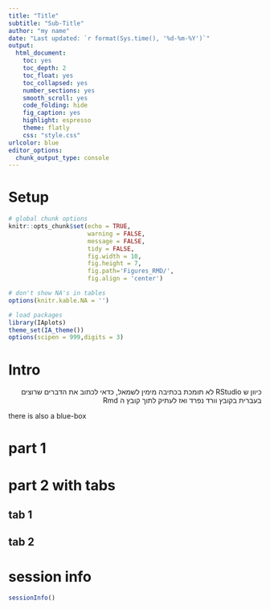 ```yaml
---
title: "Title"
subtitle: "Sub-Title"
author: "my name"
date: "Last updated: `r format(Sys.time(), '%d-%m-%Y')`"  
output: 
  html_document: 
    toc: yes
    toc_depth: 2
    toc_float: yes
    toc_collapsed: yes
    number_sections: yes
    smooth_scroll: yes
    code_folding: hide
    fig_caption: yes
    highlight: espresso
    theme: flatly
    css: "style.css"
urlcolor: blue
editor_options: 
  chunk_output_type: console
---  
```

# Setup {-}
```r
# global chunk options
knitr::opts_chunk$set(echo = TRUE,
                      warning = FALSE,
                      message = FALSE,
                      tidy = FALSE,
                      fig.width = 10,
                      fig.height = 7,
                      fig.path='Figures_RMD/',
                      fig.align = 'center')

# don't show NA's in tables
options(knitr.kable.NA = '')

```


```r
# load packages
library(IAplots)
theme_set(IA_theme())
options(scipen = 999,digits = 3)
```


# Intro {-}
:::{.pink-box}
<div dir="rtl">
כיוון ש RStudio לא תומכת בכתיבה מימין לשמאל, כדאי לכתוב את הדברים שרוצים בעברית בקובץ וורד נפרד ואז לעתיק לתוך קובץ ה Rmd
</div>
:::

:::{.blue-box}
there is also a blue-box
:::

# part 1 

# part 2  with tabs  {.tabset .tabset-fade .tabset-pills}

## tab 1

## tab 2


# session info {-}
```r
sessionInfo()
```



